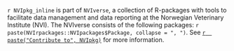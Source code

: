 `r NVIpkg_inline` is part of `NVIverse`, a collection of R-packages with tools to facilitate data management
and data reporting at the Norwegian Veterinary Institute (NVI). The NVIverse consists of the following packages:
`r paste(NVIrpackages::NVIpackages$Package, collapse = ", ")`. See [`r  paste("Contribute to", NVIpkg)`](`r  paste0("https://github.com/NorwegianVeterinaryInstitute/", NVIpkg, "/blob/main/CONTRIBUTING.md")`) for
more information.
